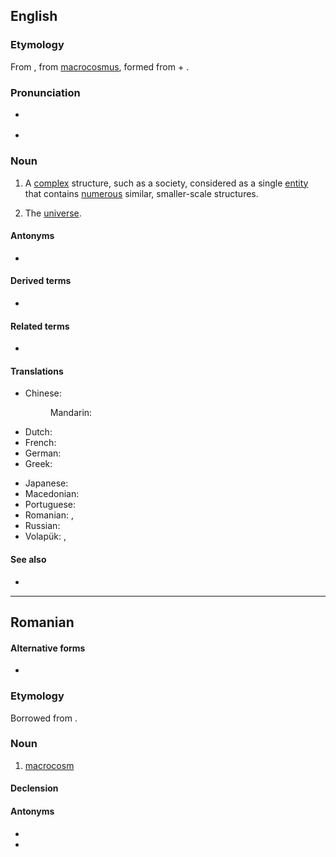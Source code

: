 ==English==
{{wikipedia}}

===Etymology===
From {{etyl|fro|en}} {{m|fro|macrocosme}}, from {{etyl|ML.|en}} [[macrocosmus]], formed from {{etyl|grc|en}} {{m|grc|μακρός||great, long}} + {{m|grc|κόσμος||universe, order}}.

===Pronunciation===
* {{a|UK}} {{IPA|/ˈmæk.ɹəʊˌkɒ.zəm/|lang=en}}
* {{a|US}} {{IPA|/ˈmæk.ɹəˌkɑ.zəm/|lang=en}}

===Noun===
{{en-noun}}

# {{lb|en|philosophy}} A [[complex]] structure, such as a society, considered as a single [[entity]] that contains [[numerous]] similar, smaller-scale structures.
# {{lb|en|used absolutely}} The [[universe]].

====Antonyms====
* {{l|en|microcosm}}

====Derived terms====
* {{l|en|macrocosmic}}

====Related terms====
* {{l|en|cosmos}}

====Translations====
{{trans-top|a complex structure containing numerous smaller-scale structures}}
* Chinese:
*: Mandarin: {{t+|cmn|大宇宙|tr=dàyǔzhòu|sc=Hani}}
* Dutch: {{t|nl|macrokosmos|m}}
* French: {{t+|fr|macrocosme|m}}
* German: {{t+|de|Makrokosmos|m}}
* Greek: {{t+|el|μακρόκοσμος|m}}
{{trans-mid}}
* Japanese: {{t|ja|大宇宙|tr=だいうちゅう, daiuchū|sc=Jpan}}
* Macedonian: {{t|mk|макрокосмос|m|tr=makrokósmos}}
* Portuguese: {{t|pt|macrocosmo|m}}
* Romanian: {{t+|ro|macrocosm|n}}, {{t+|ro|macrocosmos|n}}
* Russian: {{t+|ru|макроко́см|m}}
* Volapük: {{t|vo|gretavol}}, {{t|vo|makrokosmod}}
{{trans-bottom}}

{{trans-see|the universe|universe}}

====See also====
* {{l|en|macroworld}}

----

==Romanian==

====Alternative forms====
* {{l|ro|macrocosmos}}

===Etymology===
Borrowed from {{bor|ro|fr|macrocosme|notext=1}}.

===Noun===
{{ro-noun|n|-}}

# [[#English|macrocosm]]

====Declension====
{{ro-noun-n|n=sg}}

====Antonyms====
* {{l|ro|microcosm}}
* {{l|ro|microcosmos}}